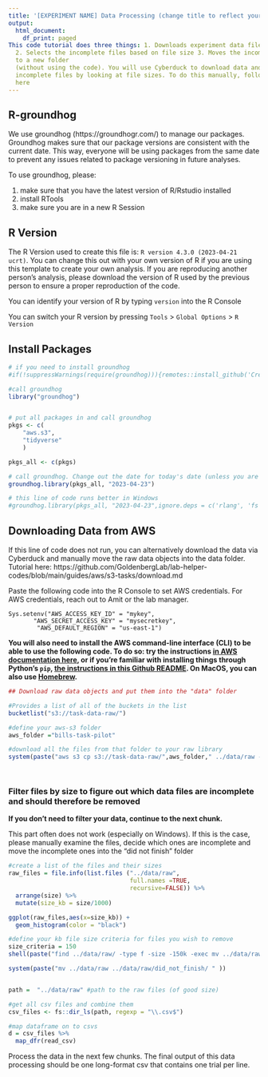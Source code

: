 ```yaml
---
title: '[EXPERIMENT NAME] Data Processing (change title to reflect your experiment)'
output:
  html_document:
    df_print: paged
This code tutorial does three things: 1. Downloads experiment data files from AWS
  2. Selects the incomplete files based on file size 3. Moves the incomplete files
  to a new folder
  (without using the code). You will use Cyberduck to download data and sort through
  incomplete files by looking at file sizes. To do this manually, follow the tutorial
  here
---
```

## R-groundhog

We use groundhog (https://groundhogr.com/) to manage our packages. Groundhog makes sure that our package versions are consistent with the current date. This way, everyone will be using packages from the same date to prevent any issues related to package versioning in future analyses. 

To use groundhog, please: 

1. make sure that you have the latest version of R/Rstudio installed 
2. install RTools
3. make sure you are in a new R Session

## R Version

The R Version used to create this file is: `R version 4.3.0 (2023-04-21 ucrt)`. You can change this out with your own version of R if you are using this template to create your own analysis. If you are reproducing another person's analysis, please download the version of R used by the previous person to ensure a proper reproduction of the code.

You can identify your version of R by typing `version` into the R Console

You can switch your R version by pressing `Tools` > `Global Options` > `R Version`

## Install Packages

```r

# if you need to install groundhog
#if(!suppressWarnings(require(groundhog))){remotes::install_github('CredibilityLab/groundhog')}

#call groundhog
library("groundhog")


# put all packages in and call groundhog
pkgs <- c(
    "aws.s3",
    "tidyverse"
    )

pkgs_all <- c(pkgs)

# call groundhog. Change out the date for today's date (unless you are running an old analysis)
groundhog.library(pkgs_all, "2023-04-23")

# this line of code runs better in Windows
#groundhog.library(pkgs_all, "2023-04-23",ignore.deps = c('rlang', 'fs' ) )

```

## Downloading Data from AWS

If this line of code does not run, you can alternatively download the data via Cyberduck and manually move the raw data objects into the data folder. Tutorial here: https://github.com/GoldenbergLab/lab-helper-codes/blob/main/guides/aws/s3-tasks/download.md

Paste the following code into the R Console to set AWS credentials. For AWS credentials, reach out to Amit or the lab manager.

```
Sys.setenv("AWS_ACCESS_KEY_ID" = "mykey",
       "AWS_SECRET_ACCESS_KEY" = "mysecretkey",
        "AWS_DEFAULT_REGION" = "us-east-1")
```
        
**You will also need to install the AWS command-line interface (CLI) to be able to use the following code. To do so: try the instructions [in AWS documentation here](https://docs.aws.amazon.com/cli/latest/userguide/getting-started-install.html), or if you're familiar with installing things through Python's `pip`, [the instructions in this Github README](https://github.com/aws/aws-cli). On MacOS, you can also use [Homebrew](https://formulae.brew.sh/formula/awscli).**

```r

## Download raw data objects and put them into the "data" folder

#Provides a list of all of the buckets in the list 
bucketlist("s3://task-data-raw/")

#define your aws-s3 folder
aws_folder ="bills-task-pilot"

#download all the files from that folder to your raw library 
system(paste("aws s3 cp s3://task-data-raw/",aws_folder," ../data/raw --recursive", sep = ""))




```


### Filter files by size to figure out which data files are incomplete and should therefore be removed

**If you don't need to filter your data, continue to the next chunk.**

This part often does not work (especially on Windows). If this is the case, please manually examine the files, decide which ones are incomplete and move the incomplete ones into the "did not finish" folder

```r



#create a list of the files and their sizes
raw_files = file.info(list.files ("../data/raw", 
                                  full.names =TRUE, 
                                  recursive=FALSE)) %>% 
  arrange(size) %>% 
  mutate(size_kb = size/1000)

ggplot(raw_files,aes(x=size_kb)) +
  geom_histogram(color = "black") 

#define your kb file size criteria for files you wish to remove
size_criteria = 150
shell(paste("find ../data/raw/ -type f -size -150k -exec mv ../data/raw ../data/raw/did_not_finish/+"))

system(paste("mv ../data/raw ../data/raw/did_not_finish/ " ))


path =  "../data/raw" #path to the raw files (of good size)

#get all csv files and combine them
csv_files <- fs::dir_ls(path, regexp = "\\.csv$") 

#map dataframe on to csvs
d = csv_files %>% 
  map_dfr(read_csv)


```


Process the data in the next few chunks. The final output of this data processing should be one long-format csv that contains one trial per line.

```r

```

